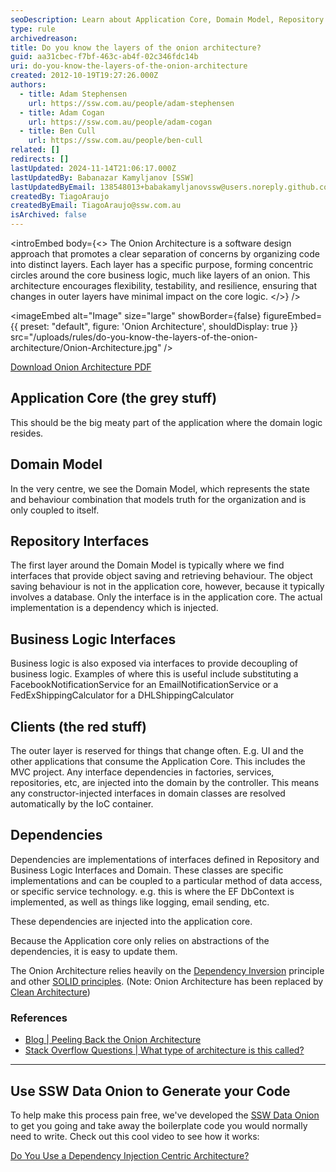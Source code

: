 ```yaml
---
seoDescription: Learn about Application Core, Domain Model, Repository Interfaces, Business Logic Interfaces, Clients, and Dependencies to build a robust software application.
type: rule
archivedreason:
title: Do you know the layers of the onion architecture?
guid: aa31cbec-f7bf-463c-ab4f-02c346fdc14b
uri: do-you-know-the-layers-of-the-onion-architecture
created: 2012-10-19T19:27:26.000Z
authors:
  - title: Adam Stephensen
    url: https://ssw.com.au/people/adam-stephensen
  - title: Adam Cogan
    url: https://ssw.com.au/people/adam-cogan
  - title: Ben Cull
    url: https://ssw.com.au/people/ben-cull
related: []
redirects: []
lastUpdated: 2024-11-14T21:06:17.000Z
lastUpdatedBy: Babanazar Kamyljanov [SSW]
lastUpdatedByEmail: 138548013+babakamyljanovssw@users.noreply.github.com
createdBy: TiagoAraujo
createdByEmail: TiagoAraujo@ssw.com.au
isArchived: false
---
```


<introEmbed
  body={<>
The Onion Architecture is a software design approach that promotes a clear separation of concerns by organizing code into distinct layers. Each layer has a specific purpose, forming concentric circles around the core business logic, much like layers of an onion. This architecture encourages flexibility, testability, and resilience, ensuring that changes in outer layers have minimal impact on the core logic.
  </>}
/>

<imageEmbed
  alt="Image"
  size="large"
  showBorder={false}
  figureEmbed={{
    preset: "default",
    figure: 'Onion Architecture',
    shouldDisplay: true
  }}
  src="/uploads/rules/do-you-know-the-layers-of-the-onion-architecture/Onion-Architecture.jpg"
/>

[Download Onion Architecture PDF](Onion-Architecture.pdf)

## Application Core (the grey stuff)

This should be the big meaty part of the application where the domain logic resides.

## Domain Model

In the very centre, we see the Domain Model, which represents the state and behaviour combination that models truth for the organization and is only coupled to itself.

## Repository Interfaces

The first layer around the Domain Model is typically where we find interfaces that provide object saving and retrieving behaviour.
The object saving behaviour is not in the application core, however, because it typically involves a database. Only the interface is in the application core. The actual implementation is a dependency which is injected.

## Business Logic Interfaces

Business logic is also exposed via interfaces to provide decoupling of business logic.
Examples of where this is useful include substituting a FacebookNotificationService for an EmailNotificationService or a FedExShippingCalculator for a DHLShippingCalculator

## Clients (the red stuff)

The outer layer is reserved for things that change often. E.g. UI and the other applications that consume the Application Core.
This includes the MVC project.
Any interface dependencies in factories, services, repositories, etc, are injected into the domain by the controller.
This means any constructor-injected interfaces in domain classes are resolved automatically by the IoC container.

## Dependencies

Dependencies are implementations of interfaces defined in Repository and Business Logic Interfaces and Domain.
These classes are specific implementations and can be coupled to a particular method of data access, or specific service technology.
e.g. this is where the EF DbContext is implemented, as well as things like logging, email sending, etc.

These dependencies are injected into the application core.

Because the Application core only relies on abstractions of the dependencies, it is easy to update them.

The Onion Architecture relies heavily on the [Dependency Inversion](http://en.wikipedia.org/wiki/Dependency_inversion_principle) principle and other [SOLID principles](/do-you-know-the-common-design-principles-part-1).
(Note: Onion Architecture has been replaced by [Clean Architecture](/rules-to-better-clean-architecture))

### References

* [Blog | Peeling Back the Onion Architecture](http://blog.tonysneed.com/2011/10/08/peeling-back-the-onion-architecture/)
* [Stack Overflow Questions | What type of architecture is this called?](http://stackoverflow.com/questions/9732747/what-type-of-architecture-is-this-called/9933371)

---

## Use SSW Data Onion to Generate your Code

To help make this process pain free, we've developed the [SSW Data Onion](http://www.sswdataonion.com/) to get you going and take away the boilerplate code you would normally need to write. Check out this cool video to see how it works:

<youtubeEmbed url="https://www.youtube.com/embed/FcuFya8vud8?rel=0&controls=0&showinfo=0" description="Further Reading:" /> [Do You Use a Dependency Injection Centric Architecture?](/do-you-use-a-dependency-injection-centric-architecture)
